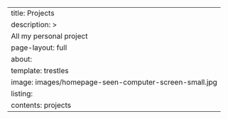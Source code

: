---
title: Projects
description: >
  All my personal project
page-layout: full
about:
  template: trestles
  image: images/homepage-seen-computer-screen-small.jpg
listing:
  contents: projects
---
